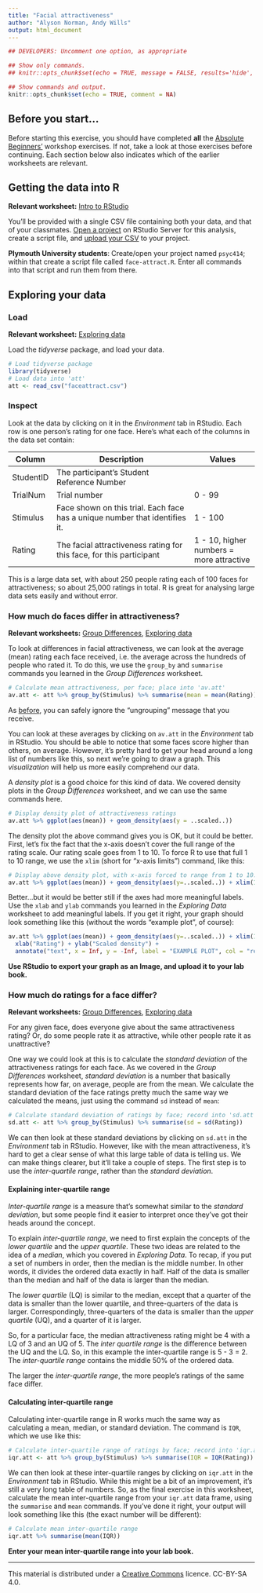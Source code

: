 ```yaml
---
title: "Facial attractiveness"
author: "Alyson Norman, Andy Wills"
output: html_document
---
```


```r
## DEVELOPERS: Uncomment one option, as appropriate

## Show only commands.
## knitr::opts_chunk$set(echo = TRUE, message = FALSE, results='hide', fig.keep = 'none', comment=NA)

## Show commands and output.
knitr::opts_chunk$set(echo = TRUE, comment = NA)
```

## Before you start...
Before starting this exercise, you should have completed **all** the [Absolute Beginners'](index.html) workshop exercises. If not, take a look at those exercises before continuing. Each section below also indicates which of the earlier worksheets are relevant.

## Getting the data into R
**Relevant worksheet:** [Intro to RStudio](intro-rstudio.html)

You'll be provided with a single CSV file containing both your data, and that of your classmates. [Open a project](intro-rstudio.html) on RStudio Server for this analysis, create a script file, and [upload your CSV](entering-data-by-hand.html#upload) to your project.

**Plymouth University students**: Create/open your project named `psyc414`; within that create a script file called `face-attract.R`. Enter all commands into that script and run them from there.

## Exploring your data

### Load
**Relevant worksheet:** [Exploring data](exploring-incomes.html) 

Load the _tidyverse_ package, and load your data. 

```r
# Load tidyverse package
library(tidyverse)
# Load data into 'att'
att <- read_csv("faceattract.csv")
```

### Inspect
Look at the data by clicking on it in the _Environment_ tab in RStudio. Each row is one person's rating for one face. Here's what each of the columns in the data set contain:

| Column    | Description                             | Values             |
| --------- | --------------------------------------- | ------------------ |
| StudentID | The participant's Student Reference Number           |        |
| TrialNum  | Trial number                            | 0 - 99 |
| Stimulus  | Face shown on this trial. Each face has a unique number that identifies it. | 1 - 100    |
| Rating    | The facial attractiveness rating for this face, for this participant | 1 - 10, higher numbers = more attractive |

This is a large data set, with about 250 people rating each of 100 faces for attractiveness; so about 25,000 ratings in total. R is great for analysing large data sets easily and without error.

### How much do faces differ in attractiveness?

**Relevant worksheets:** [Group Differences](group-differences.html), [Exploring data](exploring-incomes.html) 

To look at differences in facial attractiveness, we can look at the average (mean) rating each face received, i.e. the average across the hundreds of people who rated it. To do this, we use the `group_by` and `summarise` commands you learned in the _Group Differences_ worksheet.

```r
# Calculate mean attractiveness, per face; place into 'av.att'
av.att <- att %>% group_by(Stimulus) %>% summarise(mean = mean(Rating))
```

As [before](group-differences.html#group), you can safely ignore the "ungrouping" message that you receive.

You can look at these averages by clicking on `av.att` in the _Environment_ tab in RStudio. You should be able to notice that some faces score higher than others, on average. However, it's pretty hard to get your head around a long list of numbers like this, so next we're going to draw a graph. This _visualization_ will help us more easily comprehend our data.

A _density plot_ is a good choice for this kind of data. We covered density plots in the _Group Differences_ worksheet, and we can use the same commands here. 

```r
# Display density plot of attractiveness ratings
av.att %>% ggplot(aes(mean)) + geom_density(aes(y = ..scaled..)) 
```

The density plot the above command gives you is OK, but it could be better. First, let's fix the fact that the x-axis doesn't cover the full range of the rating scale. Our rating scale goes from 1 to 10. To force R to use that full 1 to 10 range, we use the `xlim` (short for "x-axis limits") command, like this:

```r
# Display above density plot, with x-axis forced to range from 1 to 10.
av.att %>% ggplot(aes(mean)) + geom_density(aes(y=..scaled..)) + xlim(1, 10)
```

Better...but it would be better still if the axes had more meaningful labels. Use the `xlab` and `ylab` commands you learned in the _Exploring Data_ worksheet to add meaningful labels. If you get it right, your graph should look something like this (without the words "example plot", of course):

```r
av.att %>% ggplot(aes(mean)) + geom_density(aes(y=..scaled..)) + xlim(1, 10) +
  xlab("Rating") + ylab("Scaled density") + 
  annotate("text", x = Inf, y = -Inf, label = "EXAMPLE PLOT", col = "red", hjust = 5.1, vjust = -1.1)
```

**Use RStudio to export your graph as an Image, and upload it to your lab book.**

### How much do ratings for a face differ?

**Relevant worksheets:** [Group Differences](group-differences.html), [Exploring data](exploring-incomes.html) 

For any given face, does everyone give about the same attractiveness rating? Or, do some people rate it as attractive, while other people rate it as unattractive? 

One way we could look at this is to calculate the _standard deviation_ of the attractiveness ratings for each face. As we covered in the _Group Differences_ worksheet, _standard deviation_ is a number that basically represents how far, on average, people are from the mean. We calculate the standard deviation of the face ratings pretty much the same way we calculated the means, just using the command `sd` instead of `mean`:

```r
# Calculate standard deviation of ratings by face; record into 'sd.att'
sd.att <- att %>% group_by(Stimulus) %>% summarise(sd = sd(Rating))
```

We can then look at these standard deviations by clicking on `sd.att` in the _Environment_ tab in RStudio. However, like with the mean attractiveness, it's hard to get a clear sense of what this large table of data is telling us. We can make things clearer, but it'll take a couple of steps. The first step is to use the _inter-quartile range_, rather than the _standard deviation_. 

#### Explaining inter-quartile range

_Inter-quartile range_ is a measure that's somewhat similar to the _standard deviation_, but some people find it easier to interpret once they've got their heads around the concept.

To explain _inter-quartile range_, we need to first explain the concepts of the _lower quartile_ and the _upper quartile_. These two ideas are related to the idea of a _median_, which you covered in _Exploring Data_. To recap, if you put a set of numbers in order, then the median is the middle number. In other words, it divides the ordered data exactly in half. Half of the data is smaller than the median and half of the data is larger than the median.

The _lower quartile_ (LQ) is similar to the median, except that a quarter of the data is smaller than the lower quartile, and three-quarters of the data is larger. Correspondingly, three-quarters of the data is smaller than the _upper quartile_ (UQ), and a quarter of it is larger. 

So, for a particular face, the median attractiveness rating might be 4 with a LQ of 3 and an UQ of 5. The _inter quartile range_ is the difference between the UQ and the LQ. So, in this example the inter-quartile range is 5 - 3 = 2. The _inter-quartile range_ contains the middle 50% of the ordered data.

The larger the _inter-quartile range_, the more people's ratings of the same face differ. 

#### Calculating inter-quartile range
Calculating inter-quartile range in R works much the same way as calculating a mean, median, or standard deviation. The command is `IQR`, which we use like this:

```r
# Calculate inter-quartile range of ratings by face; record into 'iqr.att'
iqr.att <- att %>% group_by(Stimulus) %>% summarise(IQR = IQR(Rating))
```

We can then look at these inter-quartile ranges by clicking on `iqr.att` in the _Environment_ tab in RStudio. While this might be a bit of an improvement, it's still a very long table of numbers. So, as the final exercise in this worksheet, calculate the mean inter-quartile range from your `iqr.att` data frame, using the `summarise` and `mean` commands. If you've done it right, your output will look something like this (the exact number will be different):

```r
# Calculate mean inter-quartile range
iqr.att %>% summarise(mean(IQR))
```

**Enter your mean inter-quartile range into your lab book.**




___

This material is distributed under a [Creative Commons](https://creativecommons.org/) licence. CC-BY-SA 4.0. 

